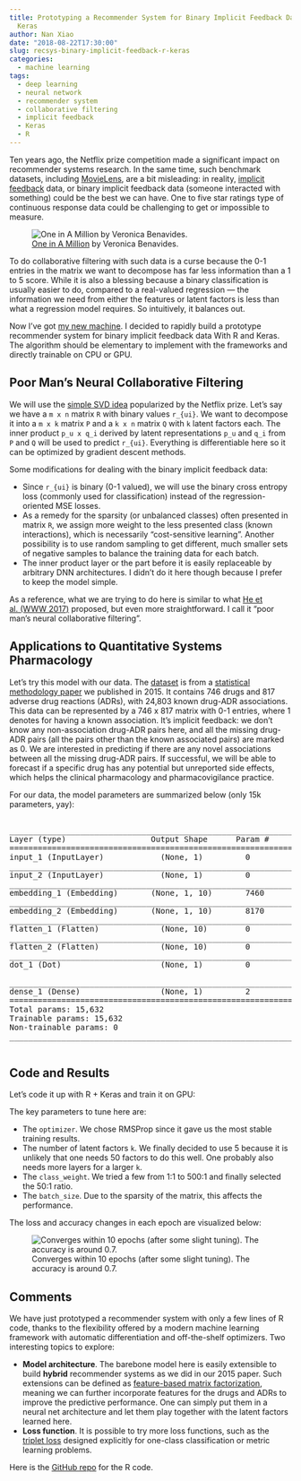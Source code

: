 ```yaml
---
title: Prototyping a Recommender System for Binary Implicit Feedback Data With R and
  Keras
author: Nan Xiao
date: "2018-08-22T17:30:00"
slug: recsys-binary-implicit-feedback-r-keras
categories:
  - machine learning
tags:
  - deep learning
  - neural network
  - recommender system
  - collaborative filtering
  - implicit feedback
  - Keras
  - R
---
```


Ten years ago, the Netflix prize competition made a significant impact on recommender systems research. In the same time, such benchmark datasets, including [MovieLens](https://grouplens.org/datasets/movielens/), are a bit misleading: in reality, [implicit feedback](http://yifanhu.net/PUB/cf.pdf) data, or binary implicit feedback data (someone interacted with something) could be the best we can have. One to five star ratings type of continuous response data could be challenging to get or impossible to measure.

![[One in A Million](https://unsplash.com/photos/W6NGECt_yE4) by Veronica Benavides.](/image/one-in-a-million-veronica-benavides.jpg)

To do collaborative filtering with such data is a curse because the 0-1 entries in the matrix we want to decompose has far less information than a 1 to 5 score. While it is also a blessing because a binary classification is usually easier to do, compared to a real-valued regression --- the information we need from either the features or latent factors is less than what a regression model requires. So intuitively, it balances out.

Now I've got [my new machine](https://nanx.me/blog/post/building-my-first-deep-learning-machine/). I decided to rapidly build a prototype recommender system for binary implicit feedback data With R and Keras. The algorithm should be elementary to implement with the frameworks and directly trainable on CPU or GPU.

## Poor Man's Neural Collaborative Filtering

We will use the [simple SVD idea](https://www.netflixprize.com/assets/ProgressPrize2008_BellKor.pdf) popularized by the Netflix prize. Let's say we have a `m x n` matrix `R` with binary values `r_{ui}`. We want to decompose it into a `m x k` matrix `P` and a `k x n` matrix `Q` with `k` latent factors each. The inner product `p_u x q_i` derived by latent representations `p_u` and `q_i` from `P` and `Q` will be used to predict `r_{ui}`. Everything is differentiable here so it can be optimized by gradient descent methods.

Some modifications for dealing with the binary implicit feedback data:

- Since `r_{ui}` is binary (0-1 valued), we will use the binary cross entropy loss (commonly used for classification) instead of the regression-oriented MSE losses.
- As a remedy for the sparsity (or unbalanced classes) often presented in matrix `R`, we assign more weight to the less presented class (known interactions), which is necessarily "cost-sensitive learning". Another possibility is to use random sampling to get different, much smaller sets of negative samples to balance the training data for each batch.
- The inner product layer or the part before it is easily replaceable by arbitrary DNN architectures. I didn't do it here though because I prefer to keep the model simple.

As a reference, what we are trying to do here is similar to what [He et al. (WWW 2017)](https://dl.acm.org/citation.cfm?id=3052569) proposed, but even more straightforward. I call it "poor man's neural collaborative filtering".

## Applications to Quantitative Systems Pharmacology

Let's try this model with our data. The [dataset](https://github.com/road2stat/MEF) is from a [statistical methodology paper](https://doi.org/10.1002/psp4.12002) we published in 2015. It contains 746 drugs and 817 adverse drug reactions (ADRs), with 24,803 known drug-ADR associations. This data can be represented by a 746 x 817 matrix with 0-1 entries, where 1 denotes for having a known association. It's implicit feedback: we don't know any non-association drug-ADR pairs here, and all the missing drug-ADR pairs (all the pairs other than the known associated pairs) are marked as 0. We are interested in predicting if there are any novel associations between all the missing drug-ADR pairs. If successful, we will be able to forecast if a specific drug has any potential but unreported side effects, which helps the clinical pharmacology and pharmacovigilance practice.

For our data, the model parameters are summarized below (only 15k parameters, yay):

<pre><output>
_______________________________________________________________________________
Layer (type)                  Output Shape      Param #     Connected to
===============================================================================
input_1 (InputLayer)            (None, 1)         0
_______________________________________________________________________________
input_2 (InputLayer)            (None, 1)         0
_______________________________________________________________________________
embedding_1 (Embedding)       (None, 1, 10)       7460      input_1[0][0]
_______________________________________________________________________________
embedding_2 (Embedding)       (None, 1, 10)       8170      input_2[0][0]
_______________________________________________________________________________
flatten_1 (Flatten)             (None, 10)        0         embedding_1[0][0]
_______________________________________________________________________________
flatten_2 (Flatten)             (None, 10)        0         embedding_2[0][0]
_______________________________________________________________________________
dot_1 (Dot)                     (None, 1)         0         flatten_1[0][0]
                                                            flatten_2[0][0]
_______________________________________________________________________________
dense_1 (Dense)                 (None, 1)         2         dot_1[0][0]
===============================================================================
Total params: 15,632
Trainable params: 15,632
Non-trainable params: 0
_______________________________________________________________________________

</output></pre>

## Code and Results

Let's code it up with R + Keras and train it on GPU:

<script src="https://gist.github.com/road2stat/9a958fcd8c5a348a00116128afd7758f.js"></script>

The key parameters to tune here are:

- The `optimizer`. We chose RMSProp since it gave us the most stable training results.
- The number of latent factors `k`. We finally decided to use 5 because it is unlikely that one needs 50 factors to do this well. One probably also needs more layers for a larger `k`.
- The `class_weight`. We tried a few from 1:1 to 500:1 and finally selected the 50:1 ratio.
- The `batch_size`. Due to the sparsity of the matrix, this affects the performance.

The loss and accuracy changes in each epoch are visualized below:

![Converges within 10 epochs (after some slight tuning). The accuracy is around 0.7.](/image/r-keras-recsys-loss-accuracy.png)

## Comments

We have just prototyped a recommender system with only a few lines of R code, thanks to the flexibility offered by a modern machine learning framework with automatic differentiation and off-the-shelf optimizers. Two interesting topics to explore:

- **Model architecture**. The barebone model here is easily extensible to build **hybrid** recommender systems as we did in our 2015 paper. Such extensions can be defined as [feature-based matrix factorization](http://www.jmlr.org/papers/volume13/chen12a/chen12a.pdf), meaning we can further incorporate features for the drugs and ADRs to improve the predictive performance. One can simply put them in a neural net architecture and let them play together with the latent factors learned here.
- **Loss function**. It is possible to try more loss functions, such as the [triplet loss](https://github.com/maciejkula/triplet_recommendations_keras) designed explicitly for one-class classification or metric learning problems.

Here is the [GitHub repo](https://github.com/road2stat/deep-learning-recipes) for the R code.
